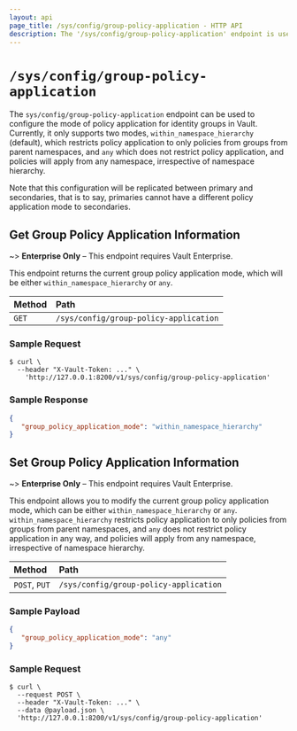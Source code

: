 ```yaml
---
layout: api
page_title: /sys/config/group-policy-application - HTTP API
description: The '/sys/config/group-policy-application' endpoint is used to configure the global mode for group policy application.
---
```


# `/sys/config/group-policy-application`

The `sys/config/group-policy-application` endpoint can be used to configure the
mode of policy application for identity groups in Vault.
Currently, it only supports two modes, `within_namespace_hierarchy` (default), which
restricts policy application to only policies from groups from parent namespaces, and
`any` which does not restrict policy application, and policies will apply from any namespace,
irrespective of namespace hierarchy.

Note that this configuration will be replicated between primary and secondaries, that
is to say, primaries cannot have a different policy application mode to secondaries.

## Get Group Policy Application Information

~> **Enterprise Only** – This endpoint requires Vault Enterprise.

This endpoint returns the current group policy application mode, which will be
either `within_namespace_hierarchy` or `any`.


| Method | Path                          |
| :----- | :---------------------------- |
| `GET`  | `/sys/config/group-policy-application` |

### Sample Request

```shell-session
$ curl \
  --header "X-Vault-Token: ..." \
    'http://127.0.0.1:8200/v1/sys/config/group-policy-application'
```

### Sample Response

```json
{
   "group_policy_application_mode": "within_namespace_hierarchy"
}
```

## Set Group Policy Application Information

~> **Enterprise Only** – This endpoint requires Vault Enterprise.

This endpoint allows you to modify the current group policy application mode, which can be
either `within_namespace_hierarchy` or `any`. `within_namespace_hierarchy`
restricts policy application to only policies from groups from parent namespaces, and
`any` does not restrict policy application in any way, and policies will apply from any namespace,
irrespective of namespace hierarchy.


| Method | Path                          |
| :----- | :---------------------------- |
| `POST`, `PUT`  | `/sys/config/group-policy-application` |

### Sample Payload

```json
{
   "group_policy_application_mode": "any"
}
```

### Sample Request

```shell-session
$ curl \
  --request POST \
  --header "X-Vault-Token: ..." \
  --data @payload.json \
  'http://127.0.0.1:8200/v1/sys/config/group-policy-application'
```
